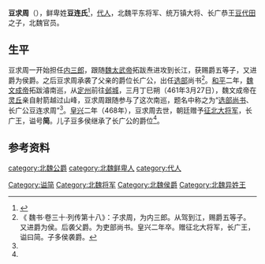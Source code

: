'''豆求周'''（{{bd|？||468年| |catIdx=t}}），鲜卑姓'''豆连氏'''<ref name=autogenerated1>{{Citation| author=山西省考古研究所、灵丘县文物局| year=1997年| title=《山西灵丘北魏文成帝〈南巡碑〉》| periodical=《文物》| volume=| issue=12期| pages=70-79| url=http://www.cnki.com.cn/Article/CJFDTOTAL-WENW199712011.htm| doi=| oclc=| accessdate=2020-08-06| archive-date=2019-07-25| archive-url=https://web.archive.org/web/20190725155706/http://www.cnki.com.cn/Article/CJFDTOTAL-WENW199712011.htm| dead-url=no}}</ref>，[[代人|代人]]，北魏平东将军、统万镇大将、长广恭王[[豆代田|豆代田]]之子，北魏官员。

==生平==
豆求周一开始担任[[内三郎|内三郎]]，跟随[[魏太武帝|魏太武帝]]拓跋焘进攻到长江，获赐爵五等子，又进爵为侯爵。之后豆求周承袭了父亲的爵位长广公，出任[[选部|选部]]尚书<ref name=autogenerated2>《 魏书·卷三十·列传第十八》：子求周，为内三郎。从驾到江，赐爵五等子。又进爵为侯。后袭父爵。为吏部尚书。皇兴二年卒。赠征北大将军，长广王，谥曰简。子多侯袭爵。</ref>。[[和平_(北魏)|和平]]二年，[[魏文成帝|魏文成帝]]拓跋濬南巡，从[[定州|定州]]前往[[邺城|邺城]]，三月丁巳朔（461年3月27日），魏文成帝在[[灵丘|灵丘]]亲自射箭越过山峰，豆求周跟随参与了这次南巡，题名中称之为“[[选部尚书|选部尚书]]、长广公豆连求周”<ref name=autogenerated1 />。[[皇兴|皇兴]]二年（468年），豆求周去世，朝廷赠予[[征北大将军|征北大将军]]，长广王，谥号'''简'''。儿子豆多侯继承了长广公的爵位<ref name=autogenerated2 />。

==参考资料==
{{reflist}}

[[category:北魏公爵|category:北魏公爵]]
[[category:北魏鲜卑人|category:北魏鲜卑人]]
[[category:代人|category:代人]]
[[Category:谥简|Category:谥简]]
[[Category:北魏将军|Category:北魏将军]]
[[Category:北魏侯爵|Category:北魏侯爵]]
[[Category:北魏异姓王|Category:北魏异姓王]]